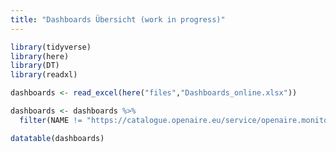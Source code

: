 ```yaml
---
title: "Dashboards Übersicht (work in progress)"
---
```


```r
library(tidyverse)
library(here)
library(DT)
library(readxl)
```

```r
dashboards <- read_excel(here("files","Dashboards_online.xlsx"))
```

```r
dashboards <- dashboards %>%
  filter(NAME != "https://catalogue.openaire.eu/service/openaire.monitor/overview")
```

```r
datatable(dashboards)
```